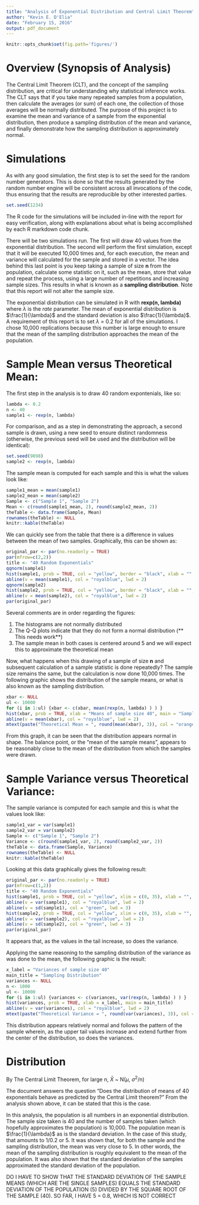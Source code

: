 ```yaml
---
title: "Analysis of Exponential Distribution and Central Limit Theorem"
author: "Kevin E. D'Elia"
date: "February 15, 2016"
output: pdf_document
---
```


```r
knitr::opts_chunk$set(fig.path='figures/')
```

# Overview (Synopsis of Analysis)
The Central Limit Theorem (CLT), and the concept of the sampling distribution, are critical for understanding why statistical inference works.  The CLT says that if you take many repeated samples from a population, then calculate the averages (or sum) of each one, the collection of those averages will be normally distributed.  The purpose of this project is to examine the mean and variance of a sample from the exponential distribution, then produce a sampling distribution of the mean and variance, and finally demonstrate how the sampling distribution is approximately normal.

# Simulations

As with any good simulation, the first step is to set the seed for the random number generators.  This is done so that the results generated by the random number engine will be consistent across all invocations of the code, thus ensuring that the results are reproducible by other interested parties.

```r
set.seed(1234)
```

The R code for the simulations will be included in-line with the report for easy verification, along with explanations about what is being accomplished by each R markdown code chunk.

There will be two simulations run.  The first will draw 40 values from the exponential distribution.  The second will perform the first simulation, except that it will be executed 10,000 times and, for each execution, the mean and variance will calculated for the sample and stored in a vector. The idea behind this last point is you keep taking a sample of size **n** from the population, calculate some statistic on it, such as the mean, store that value and repeat the process, using a large number of repetitions and increasing sample sizes.  This results in what is known as a **sampling distribution**.  Note that this report will not alter the sample size.

The exponential distribution can be simulated in R with **rexp(n, lambda)** where $\lambda$ is the *rate* parameter.  The mean of exponential distribution is $\frac{1}{\lambda}$ and the standard deviation is also $\frac{1}{\lambda}$.  A requirement of this report is to set $\lambda$ = 0.2 for all of the simulations.  I chose 10,000 replications because this number is large enough to ensure that the mean of the sampling distribution approaches the mean of the population.

# Sample Mean versus Theoretical Mean:

The first step in the analysis is to draw 40 random expontenials, like so:
```r
lambda <- 0.2
n <- 40
sample1 <- rexp(n, lambda)
```

For comparison, and as a step in demonstrating the approach, a second sample is drawn, using a new seed to ensure distinct randomness (otherwise, the previous seed will be used and the distribution will be identical):
```r
set.seed(9898)
sample2 <- rexp(n, lambda)
```

The sample mean is computed for each sample and this is what the values look like:
```r
sample1_mean = mean(sample1)
sample2_mean = mean(sample2)
Sample <- c("Sample 1", "Sample 2")
Mean <- c(round(sample1_mean, 2), round(sample2_mean, 2))
theTable <- data.frame(Sample, Mean)
rownames(theTable) <- NULL
knitr::kable(theTable)
```

We can quickly see from the table that there is a difference in values between the mean of two samples.  Graphically, this can be shown as:
```r
original_par <- par(no.readonly = TRUE)
par(mfrow=c(2,2))
title <- "40 Random Exponentials"
qqnorm(sample1)
hist(sample1, prob = TRUE, col = "yellow", border = "black", xlab = "", main = title)
abline(v = mean(sample1), col = "royalblue", lwd = 2)
qqnorm(sample2)
hist(sample2, prob = TRUE, col = "yellow", border = "black", xlab = "", main = title)
abline(v = mean(sample2), col = "royalblue", lwd = 2)
par(original_par)
```

Several comments are in order regarding the figures:

1. The histograms are not normally distributed 
2. The Q-Q plots indicate that they do not form a normal distribution (** This needs work**)
3. The sample mean in both cases is centered around 5 and we will expect this to approximate the theoretical mean

Now, what happens when this drawing of a sample of size **n** and subsequent calculation of a sample statistic is done repeatedly?  The sample size remains the same, but the calculation is now done 10,000 times.  The following graphic shows the distribution of the sample means, or what is also known as the sampling distribution.

```r
xbar <- NULL
ul <- 10000
for (i in 1:ul) {xbar <- c(xbar, mean(rexp(n, lambda) ) ) }
hist(xbar, prob = TRUE, xlab = "Means of sample size 40", main = "Sampling Distribution")
abline(v = mean(xbar), col = "royalblue", lwd = 2)
mtext(paste("Theoretical Mean = ", round(mean(xbar), 3)), col = "orange")
```

From this graph, it can be seen that the distribution appears normal in shape.  The balance point, or the "mean of the sample means", appears to be reasonably close to the mean of the distribution from which the samples were drawn.

# Sample Variance versus Theoretical Variance:  

The sample variance is computed for each sample and this is what the values look like:
```r
sample1_var = var(sample1)
sample2_var = var(sample2)
Sample <- c("Sample 1", "Sample 2")
Variance <- c(round(sample1_var, 2), round(sample2_var, 2))
theTable <- data.frame(Sample, Variance)
rownames(theTable) <- NULL
knitr::kable(theTable)
```

Looking at this data graphically gives the following result:
```r
original_par <- par(no.readonly = TRUE)
par(mfrow=c(1,2))
title <- "40 Random Exponentials"
hist(sample1, prob = TRUE, col = "yellow", xlim = c(0, 35), xlab = "", main = title)
abline(v = var(sample1), col = "royalblue", lwd = 2)
abline(v = sd(sample1), col = "green", lwd = 3)
hist(sample2, prob = TRUE, col = "yellow", xlim = c(0, 35), xlab = "", main = title)
abline(v = var(sample2), col = "royalblue", lwd = 2)
abline(v = sd(sample2), col = "green", lwd = 3)
par(original_par)
```

It appears that, as the values in the tail increase, so does the variance.

Applying the same reasoning to the sampling distribution of the variance as was done to the mean, the following graphic is the result:
```r
x_label = "Variances of sample size 40"
main_title = "Sampling Distribution"
variances <- NULL
n <- 1000
ul <- 10000
for (i in 1:ul) {variances <- c(variances, var(rexp(n, lambda) ) ) }
hist(variances, prob = TRUE, xlab = x_label, main = main_title)
abline(v = var(variances), col = "royalblue", lwd = 2)
mtext(paste("Theoretical Variance = ", round(var(variances), 3)), col = "orange")
```

This distribution appears relatively normal and follows the pattern of the sample wherein, as the upper tail values increase and extend further from the center of the distribution, so does the variances.

# Distribution 

By The Central Limit Theorem, for large n, $\bar{X}$ ~ N($\mu$, $\sigma^2$/n)

The document answers the question "Does the distribution of means of 40 exponentials behave as predicted by the Central Limit theorem?"  From the analysis shown above, it can be stated that this is the case.

In this analysis, the population is all numbers in an exponential distribution.  The sample size taken is 40 and the number of samples taken (which hopefully approximates the population) is 10,000.  The population mean is $\frac{1}{\lambda}$ as is the standard deviation.  In the case of this study, that amounts to 1/0.2 or 5.  It was shown that, for both the sample and the sampling distribution, the mean was very close to 5. In other words, the mean of the sampling distribution is roughly equivalent to the mean of the population.  It was also shown that the standard deviation of the samples approximated the standard deviation of the population.

DO I HAVE TO SHOW THAT THE STANDARD DEVIATION OF THE SAMPLE MEANS (WHICH ARE THE SINGLE SAMPLES) EQUALS THE STANDARD DEVIATION OF THE POPULATION (5) DIVIDED BY THE SQUARE ROOT OF THE SAMPLE (40). SO FAR, I HAVE 5 = 0.8, WHICH IS NOT CORRECT